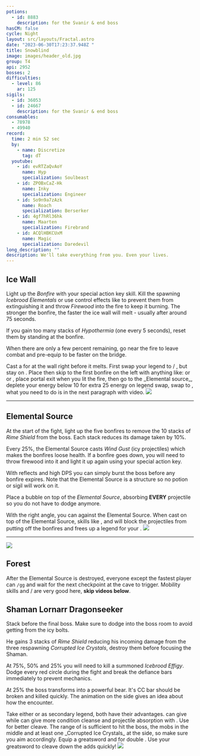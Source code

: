 ```yaml
---
potions:
  - id: 8883
    description: for the Svanir & end boss
hasCM: false
cycle: Night
layout: src/layouts/Fractal.astro
date: "2023-06-30T17:23:37.948Z "
title: Snowblind
image: images/header_old.jpg
group: T4
api: 2952
bosses: 2
difficulties:
  - level: 86
    ar: 125
sigils:
  - id: 36053
  - id: 24667
    description: for the Svanir & end boss
consumables:
  - 78978
  - 49940
record:
  time: 2 min 52 sec
  by:
    - name: Discretize
      tag: dT
  youtube:
    - id: evRTZaQvAoY
      name: Hyp
      specialization: Soulbeast
    - id: ZPOBxCaZ-Hk
      name: Inky
      specialization: Engineer
    - id: So9n9a7zAzk
      name: Roach
      specialization: Berserker
    - id: 4gf7hRl36hk
      name: Maarten
      specialization: Firebrand
    - id: ACQlHBKCUxM
      name: Magic
      specialization: Daredevil
long_description: ""
description: We'll take everything from you. Even your lives.
---
```


## Ice Wall <Item id="8883" disableText/><Item id="24667" disableText/>

<Grid>
<GridItem sm="8">

Light up the _Bonfire_ with your special action key skill. Kill the spawning _Icebrood Elementals_ or use control effects like <Control name="Pull"/> to prevent them from extinguishing it and throw _Firewood_ into the fire to keep it burning. The stronger the bonfire, the faster the ice wall will melt - usually after around 75 seconds.

If you gain too many stacks of _Hypothermia_ (one every 5 seconds), reset them by standing at the bonfire.

When there are only a few percent remaining, go near the fire to leave combat and pre-equip <Item id="49940"/> to be faster on the bridge.

<Tabs>
<Tab specialization="Weaver">
Cast a <Skill name="Conjure Fiery Greatsword"/> for <Specialization name="Renegade"/> at the wall right before it melts.
</Tab>

<Tab specialization="Renegade">
First swap your legend to <Skill name="Legendary Centaur Stance"/> / <Skill name="Legendary Renegade Stance"/>, but stay on <Skill name="Legendary Renegade Stance" disableText/>. Place <Item id="78978"/> then skip to the first bonfire on the left with anything like: <Skill name="Conjure Fiery Greatsword"/> or <Item id="49940"/> or <Item id="85244"/>, place portal exit when you lit the fire, then go to the _Elemental source_, deplete your energy below 10 for extra 25 energy on legend swap, swap to <Skill name="Legendary Centaur Stance"/>, what you need to do is in the next paragraph with video.
</Tab>
</Tabs>
</GridItem>

<GridItem sm="4">
<Image src={import("./images/the_start_area.jpg")} caption="Starting area" />
<GifPlayer sourceId="snowblind-throw-firewood" caption="Throw firewood into the fire" />
</GridItem>

</Grid>

---

<Grid>
<GridItem sm="6">

## Elemental Source

At the start of the fight, light up the five bonfires to remove the 10 stacks of _Rime Shield_ from the boss. Each stack reduces its damage taken by 10%.

Every 25%, the Elemental Source casts _Wind Gust_ (icy projectiles) which makes the bonfires loose health. If a bonfire goes down, you will need to throw firewood into it and light it up again using your special action key.

With reflects and high DPS you can simply burst the boss before any bonfire expires. Note that the Elemental Source is a structure so no potion or sigil will work on it.

<Tabs>
<Tab specialization="Renegade">
<ProfessionVideo title="Renegade bubble" profession="Renegade" src="ORcJL1p1pN8"/>

Place a bubble on top of the _Elemental Source_, absorbing **EVERY** projectile so you do not have to dodge anymore.
</Tab>

<Tab specialization="Weaver">
With the right angle, you can <Skill id="5697"/> against the Elemental Source.
</Tab>
<Tab specialization="Guardian">
When cast on top of the Elemental Source, skills like <Skill name="Sanctuary"/>, <Skill name="Wall of Reflection"/> and <Skill name="Chapter 3: Valiant Bulwark"/> will block the projectiles from putting off the bonfires and frees up a legend for your <Specialization name="Renegade"/>.
</Tab>
</Tabs>
</GridItem>

<GridItem sm="6">
<Image src={import("./images/the_elemental_source.jpg")} caption="Elemental Source" />
<GifPlayer sourceId="snowblind-source-light-fire-reenc" caption="Light the fires around the Elemental Source" />
</GridItem>

</Grid>

---

<Grid>
<GridItem sm="5">
<Image src={import("./images/the_icy_forest.jpg")} caption="Icy forest" />
</GridItem>

<GridItem sm="7">

## Forest <Item id="8883" disableText/><Item id="24667" disableText/>

After the Elemental Source is destroyed, everyone except the fastest player can `/gg` and wait for the next checkpoint at the cave to trigger. Mobility skills and <Item id="85244"/> / <Item id="49940"/> are very good here, **skip videos below**.

<Tabs>
<Tab specialization="Soulbeast">
<ProfessionVideo title="Forest skip" profession="Soulbeast" timestamp="100" src="3Zc_ZJqPD0s"/>
</Tab>

<Tab specialization="Berserker">
<ProfessionVideo title="Forest skip" profession="Berserker" timestamp="21" src="29qQ2xU1YHk"/>
</Tab>

<Tab specialization="Guardian">
<ProfessionVideo title="Forest skip" profession="Guardian" timestamp="258" src="MmJTsOhdQeo"/>
</Tab>

<Tab specialization="Daredevil">
<ProfessionVideo title="Forest skip" profession="Daredevil" timestamp="125" src="Alpgs_GaZV0"/>
</Tab>
</Tabs>
</GridItem>
</Grid>

<Grid>
<GridItem sm="8">

## Shaman Lornarr Dragonseeker <Item id="8883" disableText/><Item id="24667" disableText/>

Stack <Boon name="Might"/> before the final boss. Make sure to dodge into the boss room to avoid getting <Condition name="Chilled"/> from the icy bolts.

He gains 3 stacks of _Rime Shield_ reducing his incoming damage from the three respawning _Corrupted Ice Crystals_, destroy them before focusing the Shaman.

At 75%, 50% and 25% you will need to kill a summoned _Icebrood Effigy_. Dodge every red circle during the fight and break the defiance bars immediately to prevent mechanics.

At 25% the boss transforms into a powerful bear. It's CC bar should be broken and killed quickly. The animation on the side gives an idea about how the encounter.

<Tabs>
<Tab specialization="Renegade">
Take either <Skill name="Legendary Dwarf Stance"/> or <Skill name="Legendary Centaur Stance"/> as secondary legend, both have their advantages. <Skill name="Legendary Dwarf Stance" disableText/> can give <Boon name="Stability"/> while <Skill name="Legendary Centaur Stance" disableText/> can give more condition cleanse and projectile absorption with <Skill name="Protective solace"/>.
</Tab>

<Tab specialization="Tempest">
Use <Specialization name="Tempest"/> <Skill id="22572"/> for better cleave. The range of <Skill id="22572"/> is sufficient to hit the boss, the mobs in the middle and at least one _Corrupted Ice Crystals_ at the side, so make sure you aim accordingly.
</Tab>

<Tab specialization="Berserker">
Equip a greatsword and <Skill name="blood reckoning"/> for double <Skill name="arc divider"/>. Use your greatsword to cleave down the adds quickly!
</Tab>
</Tabs>
</GridItem>

<GridItem sm="4">
<Image src={import("./images/shaman_lornarr_dragonseeker.jpg")} caption="Shaman Lornarr Dragonseekers cave" />

<GifPlayer sourceId="snowblind-endboss-transform" caption="Enrage at 25%"/>
</GridItem>
</Grid>

